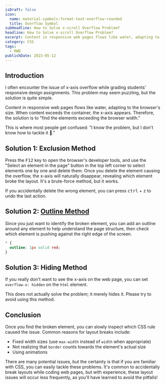 ```yaml
---
isDraft: false
icon:
  name: material-symbols:format-text-overflow-rounded
  title: Overflow Symbol
subHeadline: How to Solve x-scroll Overflow Problem?
headline: How to Solve x-scroll Overflow Problem?
excerpt: Content in responsive web pages flows like water, adapting to the browser's size. The solution is to "find the elements exceeding the browser width.
category: CSS
tags:
  - RWD
publishDate: 2023-05-12
---
```


## Introduction

I often encounter the issue of x-axis overflow while grading students' responsive design assignments. This problem may seem puzzling, but the solution is quite simple.

Content in responsive web pages flows like water, adapting to the browser's size. When content exceeds the container, the x-axis appears. Therefore, the solution is to "find the elements exceeding the browser width."

This is where most people get confused: "I know the problem, but I don't know how to tackle it 🥺."

## Solution 1: Exclusion Method

Press the <kbd>F12</kbd> key to open the browser's developer tools, and use the "Select an element in the page" button in the top left corner to select elements one by one and delete them. Once you delete the element causing the overflow, the x-axis will naturally disappear, revealing which element broke the layout. It's a brute-force method, but it works.

<Sidenote type="info">
  If you accidentally delete the wrong element, you can press <kbd>ctrl</kbd> + <kbd>z</kbd> to undo the last action.
</Sidenote>

## Solution 2: [Outline Method](https://devtoolstips.org/tips/en/outline-everything/)

Since you just want to identify the broken element, you can add an outline around any element to help understand the page structure, then check which element is pushing against the right edge of the screen.

```css
* {
  outline: 1px solid red;
}
```

## Solution 3: Hiding Method

If you really don't want to see the x-axis on the web page, you can set `overflow-x: hidden` on the `html` element.

<Sidenote type="warning">
  This does not actually solve the problem; it merely hides it. Please try to avoid using this method.
</Sidenote>

## Conclusion

Once you find the broken element, you can slowly inspect which CSS rule caused the issue. Common reasons for layout breaks include:

- Fixed width sizes (use `max-width` instead of `width` when appropriate)
- Not realizing that `border` counts towards the element's actual size
- Using animations

There are many potential issues, but the certainty is that if you are familiar with CSS, you can easily tackle these problems. It's common to accidentally break layouts while coding web pages, but with experience, these layout issues will occur less frequently, as you'll have learned to avoid the pitfalls!
